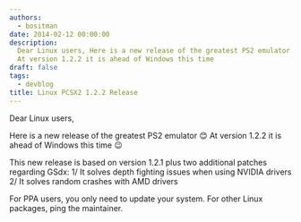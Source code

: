 ```yaml
---
authors:
  - bositman
date: 2014-02-12 00:00:00
description:
  Dear Linux users, Here is a new release of the greatest PS2 emulator.
  At version 1.2.2 it is ahead of Windows this time
draft: false
tags:
  - devblog
title: Linux PCSX2 1.2.2 Release
---
```


Dear Linux users,

<!-- truncate -->

Here is a new release of the greatest PS2 emulator
😊
At version 1.2.2 it is ahead of Windows this time
😉

This new release is based on version 1.2.1 plus two additional patches
regarding GSdx:
1/ It solves depth fighting issues when using NVIDIA drivers
2/ It solves random crashes with AMD drivers

For PPA users, you only need to update your system. For other Linux
packages, ping the maintainer.
